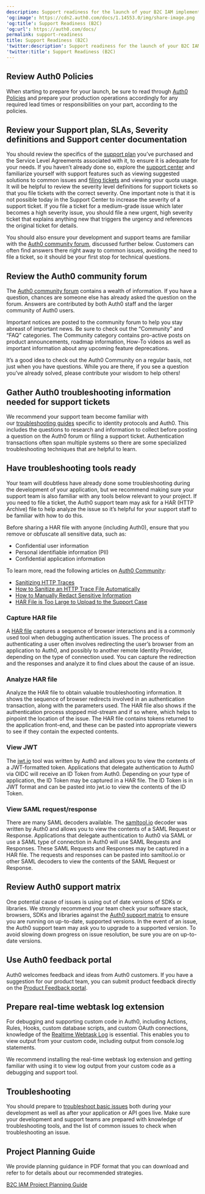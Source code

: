 ```yaml
---
description: Support readiness for the launch of your B2C IAM implementation.
'og:image': https://cdn2.auth0.com/docs/1.14553.0/img/share-image.png
'og:title': Support Readiness (B2C)
'og:url': https://auth0.com/docs/
permalink: support-readiness
title: Support Readiness (B2C)
'twitter:description': Support readiness for the launch of your B2C IAM implementation.
'twitter:title': Support Readiness (B2C)
---
```

## Review Auth0 Policies

When starting to prepare for your launch, be sure to read through [Auth0 Policies](/troubleshoot/customer-support/operational-policies) and prepare your production operations accordingly for any required lead times or responsibilities on your part, according to the policies.

## Review your Support plan, SLAs, Severity definitions and Support center documentation

You should review the specifics of the [support plan](/troubleshoot/customer-support) you’ve purchased and the Service Level Agreements associated with it, to ensure it is adequate for your needs. If you haven’t already done so, explore the [support center](https://support.auth0.com/) and familiarize yourself with support features such as viewing suggested solutions to common issues and [filing tickets](/troubleshoot/customer-support/open-and-manage-support-tickets) and viewing your quota usage. It will be helpful to review the severity level definitions for support tickets so that you file tickets with the correct severity. One important note is that it is not possible today in the Support Center to increase the severity of a support ticket. If you file a ticket for a medium-grade issue which later becomes a high severity issue, you should file a new urgent, high severity ticket that explains anything new that triggers the urgency and references the original ticket for details.

You should also ensure your development and support teams are familiar with the [Auth0 community forum](https://community.auth0.com/), discussed further below. Customers can often find answers there right away to common issues, avoiding the need to file a ticket, so it should be your first stop for technical questions.

## Review the Auth0 community forum

The [Auth0 community forum](https://community.auth0.com/) contains a wealth of information. If you have a question, chances are someone else has already asked the question on the forum. Answers are contributed by both Auth0 staff and the larger community of Auth0 users.

Important notices are posted to the community forum to help you stay abreast of important news. Be sure to check out the “Community” and “FAQ” categories. The Community category contains pro-active posts on product announcements, roadmap information, How-To videos as well as important information about any upcoming feature deprecations.

It’s a good idea to check out the Auth0 Community on a regular basis, not just when you have questions. While you are there, if you see a question you’ve already solved, please contribute your wisdom to help others!

## Gather Auth0 troubleshooting information needed for support tickets

We recommend your support team become familiar with our [troubleshooting guides](/troubleshoot) specific to identity protocols and Auth0. This includes the questions to research and information to collect before posting a question on the Auth0 forum or filing a support ticket. Authentication transactions often span multiple systems so there are some specialized troubleshooting techniques that are helpful to learn.

## Have troubleshooting tools ready

Your team will doubtless have already done some troubleshooting during the development of your application, but we recommend making sure your support team is also familiar with any tools below relevant to your project. If you need to file a ticket, the Auth0 support team may ask for a HAR (HTTP Archive) file to help analyze the issue so it’s helpful for your support staff to be familiar with how to do this.

<Warning>

Before sharing a HAR file with anyone (including Auth0), ensure that you remove or obfuscate all sensitive data, such as:

* Confidential user information
* Personal identifiable information (PII)
* Confidential application information

To learn more, read the following articles on [Auth0 Community](https://community.auth0.com):

* [Sanitizing HTTP Traces](https://community.auth0.com/t/sanitizing-http-traces/119488)
* [How to Sanitize an HTTP Trace File Automatically](https://community.auth0.com/t/how-to-sanitize-a-http-trace-file-automatically/120583)
* [How to Manually Redact Sensitive Information](https://community.auth0.com/t/how-to-manually-redact-sensitive-information/122554)
* [HAR File is Too Large to Upload to the Support Case](https://community.auth0.com/t/har-file-is-too-large-to-upload-to-the-support-case/122488)

</Warning>

### Capture HAR file

A [HAR file](/troubleshoot/troubleshooting-tools/generate-and-analyze-har-files) captures a sequence of browser interactions and is a commonly used tool when debugging authentication issues. The process of authenticating a user often involves redirecting the user’s browser from an application to Auth0, and possibly to another remote <Tooltip tip="Identity Provider (IdP): Service that stores and manages digital identities." cta="View Glossary" href="/glossary?term=Identity+Provider">Identity Provider</Tooltip>, depending on the type of connection used. You can capture the redirection and the responses and analyze it to find clues about the cause of an issue.

### Analyze HAR file

Analyze the HAR file to obtain valuable troubleshooting information. It shows the sequence of browser redirects involved in an authentication transaction, along with the parameters used. The HAR file also shows if the authentication process stopped mid-stream and if so where, which helps to pinpoint the location of the issue. The HAR file contains tokens returned to the application front-end, and these can be pasted into appropriate viewers to see if they contain the expected contents.

### View JWT

The [jwt.io](https://jwt.io/) tool was written by Auth0 and allows you to view the contents of a <Tooltip tip="JSON Web Token (JWT): Standard ID Token format (and often Access Token format) used to represent claims securely between two parties." cta="View Glossary" href="/glossary?term=JWT">JWT</Tooltip>-formatted token. Applications that delegate authentication to Auth0 via OIDC will receive an <Tooltip tip="ID Token: Credential meant for the client itself, rather than for accessing a resource." cta="View Glossary" href="/glossary?term=ID+Token">ID Token</Tooltip> from Auth0. Depending on your type of application, the ID Token may be captured in a HAR file. The ID Token is in JWT format and can be pasted into jwt.io to view the contents of the ID Token.

### View SAML request/response

There are many <Tooltip tip="Security Assertion Markup Language (SAML): Standardized protocol allowing two parties to exchange authentication information without a password." cta="View Glossary" href="/glossary?term=SAML">SAML</Tooltip> decoders available. The [samltool.io](https://samltool.io/) decoder was written by Auth0 and allows you to view the contents of a SAML Request or Response. Applications that delegate authentication to Auth0 via SAML or use a SAML type of connection in Auth0 will use SAML Requests and Responses. These SAML Requests and Responses may be captured in a HAR file. The requests and responses can be pasted into samltool.io or other SAML decoders to view the contents of the SAML Request or Response.

## Review Auth0 support matrix

One potential cause of issues is using out of date versions of SDKs or libraries. We strongly recommend your team check your software stack, browsers, SDKs and libraries against the [Auth0 support matrix](/troubleshoot/customer-support/product-support-matrix) to ensure you are running on up-to-date, supported versions. In the event of an issue, the Auth0 support team may ask you to upgrade to a supported version. To avoid slowing down progress on issue resolution, be sure you are on up-to-date versions.

## Use Auth0 feedback portal

Auth0 welcomes feedback and ideas from Auth0 customers. If you have a suggestion for our product team, you can submit product feedback directly on the [Product Feedback portal](https://auth0.com/feedback).

## Prepare real-time webtask log extension

For debugging and supporting custom code in Auth0, including Actions, Rules, Hooks, custom database scripts, and custom <Tooltip tip="OAuth 2.0: Authorization framework that defines authorization protocols and workflows." cta="View Glossary" href="/glossary?term=OAuth">OAuth</Tooltip> connections, knowledge of the [Realtime Webtask Log](/customize/extensions/real-time-webtask-logs) is essential. This enables you to view output from your custom code, including output from console.log statements.

We recommend installing the real-time webtask log extension and getting familiar with using it to view log output from your custom code as a debugging and support tool.

## Troubleshooting

You should prepare to [troubleshoot basic issues](/troubleshoot/basic-issues) both during your development as well as after your application or API goes live. Make sure your development and support teams are prepared with knowledge of troubleshooting tools, and the list of common issues to check when troubleshooting an issue.

## Project Planning Guide

We provide planning guidance in PDF format that you can download and refer to for details about our recommended strategies.

[B2C IAM Project Planning Guide](https://assets.ctfassets.net/cdy7uua7fh8z/3er1aEQ7Ul0q3c9leJWczR/b1f18b4c16abb7e78b01e4eb2b52bb8e/B2C_Project_Planning.pdf)
